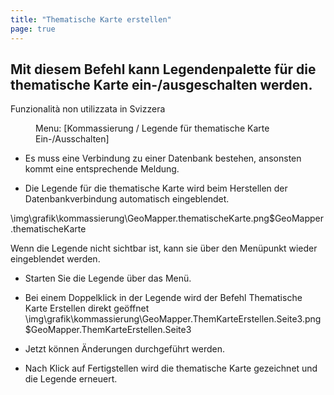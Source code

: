 ```yaml
---
title: "Thematische Karte erstellen"
page: true
---
```

## Mit diesem Befehl kann Legendenpalette f&#252;r die thematische Karte ein-/ausgeschalten werden.
<Success>
 <Bold> Funzionalit&#224; non utilizzata in Svizzera </Bold> 
</Success>

<GeoMapper> <Menu> Menu: [Kommassierung / Legende für thematische Karte Ein-/Ausschalten] </Menu> 

<Success>

- Es muss eine Verbindung zu einer Datenbank bestehen, ansonsten kommt eine entsprechende Meldung. 


- Die Legende f&#252;r die thematische Karte wird beim Herstellen der Datenbankverbindung automatisch eingeblendet.




</Success><Image>\img\grafik\kommassierung\GeoMapper.thematischeKarte.png$GeoMapper.thematischeKarte</Image>

Wenn die Legende nicht sichtbar ist, kann sie &#252;ber den Men&#252;punkt wieder eingeblendet werden.

- Starten Sie die Legende &#252;ber das Men&#252;.

-  Bei einem Doppelklick in der Legende wird der Befehl Thematische Karte Erstellen direkt ge&#246;ffnet<Image>\img\grafik\kommassierung\GeoMapper.ThemKarteErstellen.Seite3.png$GeoMapper.ThemKarteErstellen.Seite3</Image>


-  Jetzt k&#246;nnen &#196;nderungen durchgef&#252;hrt werden.

-  Nach Klick auf <Border>Fertigstellen</Border>  wird die thematische Karte gezeichnet und die Legende erneuert.





</GeoMapper>

